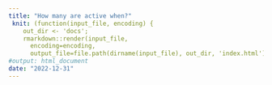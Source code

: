 ```yaml
---
title: "How many are active when?"
 knit: (function(input_file, encoding) {
    out_dir <- 'docs';
    rmarkdown::render(input_file,
      encoding=encoding,
      output_file=file.path(dirname(input_file), out_dir, 'index.html'))})
#output: html_document
date: "2022-12-31"
---
```

